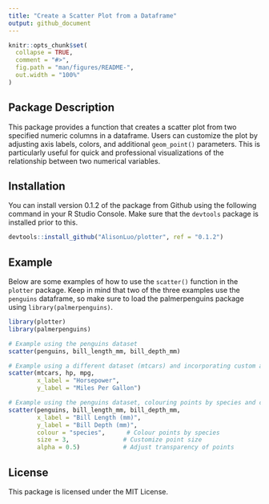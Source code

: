 ```yaml
---
title: "Create a Scatter Plot from a Dataframe"
output: github_document
---
```


<!-- README.md is generated from README.Rmd. Please edit that file -->

```r
knitr::opts_chunk$set(
  collapse = TRUE,
  comment = "#>",
  fig.path = "man/figures/README-",
  out.width = "100%"
)
```

## Package Description

This package provides a function that creates a scatter plot from two specified numeric columns in a dataframe. Users can customize the plot by adjusting axis labels, colors, and additional `geom_point()` parameters. This is particularly useful for quick and professional visualizations of the relationship between two numerical variables.

## Installation

You can install version 0.1.2 of the package from Github using the following command in your R Studio Console. Make sure that the `devtools` package is installed prior to this.

``` r
devtools::install_github("AlisonLuo/plotter", ref = "0.1.2")
```

## Example

Below are some examples of how to use the `scatter()` function in the `plotter` package. Keep in mind that two of the three examples use the `penguins` dataframe, so make sure to load the palmerpenguins package using `library(palmerpenguins)`.

```r
library(plotter)
library(palmerpenguins)

# Example using the penguins dataset
scatter(penguins, bill_length_mm, bill_depth_mm)

# Example using a different dataset (mtcars) and incorporating custom axis labels
scatter(mtcars, hp, mpg, 
        x_label = "Horsepower", 
        y_label = "Miles Per Gallon")

# Example using the penguins dataset, colouring points by species and customizing point size
scatter(penguins, bill_length_mm, bill_depth_mm, 
        x_label = "Bill Length (mm)", 
        y_label = "Bill Depth (mm)", 
        colour = "species",      # Colour points by species
        size = 3,               # Customize point size
        alpha = 0.5)            # Adjust transparency of points
```

## License
This package is licensed under the MIT License.
